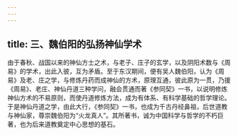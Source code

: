 ```yaml
---
---
---
```

title: 三、魏伯阳的弘扬神仙学术
---




由于春秋、战国以来的神仙方士之术，与老子、庄子的玄学，以及阴阳术数与《周易》的学术，出此入彼，互为矛盾。至于东汉期间，便有吴人魏伯阳，认为《周易》及老、庄之学，与修炼丹药而成神仙的方术，原理互通，彼此原为一贯，乃援《周易》、老庄、神仙丹道三种学问，融会贯通而著《参同契》一书，以说明修炼神仙方术的不易原则，而使丹道修炼方法，成为有体系、有科学基础的哲学理论。于是神仙丹道之学，由此大行，《参同契》一书，也成为千古丹经鼻祖，后世道教与神仙家，尊崇魏伯阳为“火龙真人”。其所著书，诚为中国科学与哲学的不朽巨著，也为后来道教奠定中心思想的基石。